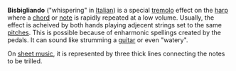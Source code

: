 '''Bisbigliando''' ("whispering" in [[Italian]]) is a special [[tremolo]] effect on the [[harp]] where a [[chord]] or [[note]] is rapidly repeated at a low volume. Usually, the effect is acheived by both hands playing adjecent strings set to the same [[pitch (music)|pitch]]es.  This is possible because of enharmonic spellings created by the pedals.
It can sound like strumming a [[guitar]] or even "watery".

On [[sheet music]], it is represented by three thick lines connecting the notes to be trilled.